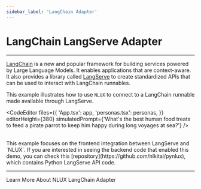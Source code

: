 ```yaml
---
sidebar_label: 'LangChain Adapter'
---
```





# LangChain LangServe Adapter

---

[LangChain](https://www.langchain.com/) is a new and popular framework for building services powered by
Large Language Models. It enables applications that are context-aware. It also provides a library called
[LangServe](https://python.langchain.com/docs/langserve) to create standardized APIs that can be used to
interact with LangChain runnables.

This example illustrates how to use `NLUX` to connect to a LangChain runnable made available through LangServe.

<CodeEditor
    files={{
        'App.tsx': app,
        'personas.tsx': personas,
    }}
    editorHeight={380}
    simulatedPrompt={'What\'s the best human food treats to feed a pirate parrot to keep him happy during long voyages at sea?'}
/>

<br />
This example focuses on the frontend integration between LangServe and `NLUX`. If you are interested in seeing
the backend code that enabled this demo, you can check this [repository](https://github.com/nlkitai/pynlux),
which contains Python LangServe API code.

---

<Link className="learn-more-link button button--secondary" to="/learn/adapters/langchain">Learn More About NLUX LangChain Adapter</Link>